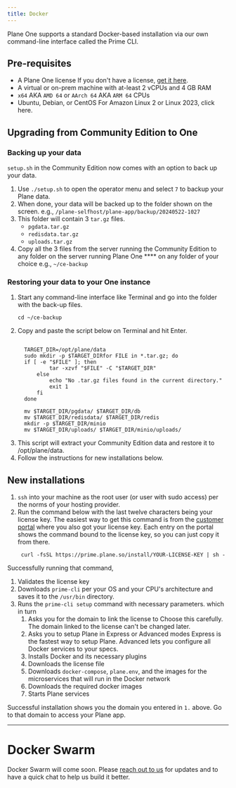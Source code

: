 ```yaml
---
title: Docker
---
```

Plane One supports a standard Docker-based installation via our own command-line interface called the Prime CLI.
## Pre-requisites
- A Plane One license
If you don't have a license, [get it here](https://plane.so/one).
- A virtual or on-prem machine with at-least 2 vCPUs and 4 GB RAM
- `x64` AKA `AMD 64` or `AArch 64` AKA `ARM 64` CPUs
- Ubuntu, Debian, or CentOS
For Amazon Linux 2 or Linux 2023, click here.

## Upgrading from Community Edition to One

### Backing up your data
`setup.sh` in the Community Edition now comes with an option to back up your data.

1. Use  `./setup.sh` to open the operator menu and select `7` to backup your Plane data.
2. When done, your data will be backed up to the folder shown on the screen.
e.g., `/plane-selfhost/plane-app/backup/20240522-1027`
3. This folder will contain 3 `tar.gz` files.
    - `pgdata.tar.gz`
    - `redisdata.tar.gz`
    - `uploads.tar.gz`
4. Copy all the 3 files from the server running the Community Edition to any folder on the server running Plane One **** on any folder of your choice
e.g., `~/ce-backup`

### Restoring your data to your One instance
1. Start any command-line interface like Terminal and go into the folder with the back-up files.
    ```
    cd ~/ce-backup
    ```
2. Copy and paste the script below on Terminal and hit Enter.
    ```
    
      TARGET_DIR=/opt/plane/data
      sudo mkdir -p $TARGET_DIRfor FILE in *.tar.gz; do
      if [ -e "$FILE" ]; then
              tar -xzvf "$FILE" -C "$TARGET_DIR"
          else
              echo "No .tar.gz files found in the current directory."
              exit 1
          fi
      done

      mv $TARGET_DIR/pgdata/ $TARGET_DIR/db
      mv $TARGET_DIR/redisdata/ $TARGET_DIR/redis
      mkdir -p $TARGET_DIR/minio
      mv $TARGET_DIR/uploads/ $TARGET_DIR/minio/uploads/
    ```
3. This script will extract your Community Edition data and restore it to /opt/plane/data.
4. Follow the instructions for new installations below.

## New installations
1. `ssh` into your machine as the root user (or user with sudo access) per the norms of your hosting provider.
2. Run the command below with the last twelve characters being your license key.
<Tip>The easiest way to get this command is from the [customer portal](https://prime.plane.tools ) where you also got your license key. Each entry on the portal shows the command bound to the license key, so you can just copy it from there.</Tip>
   ```
    curl -fsSL https://prime.plane.so/install/YOUR-LICENSE-KEY | sh -
   ```
  
Successfully running that command,
1. Validates the license key
2. Downloads `prime-cli` per your OS and your CPU's architecture and saves it to the `/usr/bin` directory.
3. Runs the `prime-cli setup` command with necessary parameters. which in turn
    1. Asks you for the domain to link the license to
    Choose this carefully. The domain linked to the license can't be changed later.
    2. Asks you to setup Plane in Express or Advanced modes
    Express is the fastest way to setup Plane. Advanced lets you configure all Docker services to your specs.
    2. Installs Docker and its necessary plugins
    3. Downloads the license file
    4. Downloads `docker-compose`, `plane.env`, and the images for the microservices that will run in the Docker network
    5. Downloads the required docker images
    6. Starts Plane services

Successful installation shows you the domain you entered in `1.` above. Go to that domain to access your Plane app.

---
# Docker Swarm
<Tip>Docker Swarm will come soon. Please [reach out to us](mailto:support@plane.so) for updates and to have a quick chat to help us build it better.</Tip>